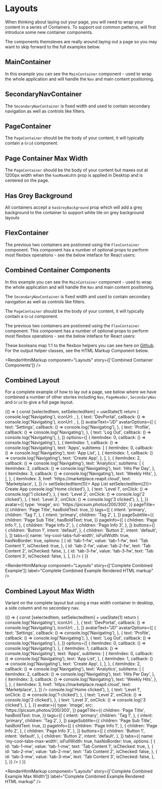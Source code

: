 
<Meta title="Layouts" component={MainContainer} />

# Layouts

When thinking about laying out your page, you will need to wrap your content in a series of Containers. To support out common patterns, will first introduce some new container components.

The components themsleves are really around laying out a page so you may want to skip forward to the full examples below.

## MainContainer

In this example you can see the `MainContainer` component - used to wrap the whole application and will handle the `Nav` and main content positioning.

<Canvas>
  <Story name="Main Container">
    <MainContainer>
      <FlexContainer isFlexGrow1>
        <PageContainer>
          <GridDemoBlock />
        </PageContainer>
      </FlexContainer>
    </MainContainer>
  </Story>
</Canvas>

<RenderHtmlMarkup component="Layouts" story="Main Container" />

## SecondaryNavContainer

The `SecondaryNavContainer` is fixed width and used to contain secondary navigation as well as controls like filters.

<Canvas>
  <Story name="Secondary Nav Container">
    <SecondaryNavContainer>
      <GridDemoBlock />
    </SecondaryNavContainer>
  </Story>
</Canvas>

<RenderHtmlMarkup component="Layouts" story="Secondary Nav Container" />

## PageContainer

The `PageContainer` should be the body of your content, it will typically contain a `Grid` component.

<Canvas>
  <Story name="Page Container">
    <PageContainer>
      <Grid>
        <Col>
          <GridDemoBlock />
        </Col>
        <Col>
          <GridDemoBlock />
        </Col>
        <Col>
          <GridDemoBlock />
        </Col>
        <Col>
          <GridDemoBlock />
        </Col>
        <Col>
          <GridDemoBlock />
        </Col>
        <Col>
          <GridDemoBlock />
        </Col>
        <Col>
          <GridDemoBlock />
        </Col>
        <Col>
          <GridDemoBlock />
        </Col>
      </Grid>
    </PageContainer>
  </Story>
</Canvas>

<RenderHtmlMarkup component="Layouts" story="Page Container" />

## Page Container Max Width

The `PageContainer` should be the body of your content but maxes out at 1200px width when the `hasMaxWidth` prop is applied in Desktop and is centered on the page.

<Canvas>
  <Story name="Page Container Max Width">
    <PageContainer hasMaxWidth>
      <GridDemoBlock />
    </PageContainer>
  </Story>
</Canvas>

<RenderHtmlMarkup component="Layouts" story="Page Container Max Width" />

## Has Grey Background

All containers accept a `hasGreyBackground` prop which will add a grey background to the container to support white tile on grey background layouts

<Canvas>
  <Story name="Has Grey Background">
    <PageContainer hasGreyBackground>
      <GridDemoBlock />
    </PageContainer>
  </Story>
</Canvas>

<RenderHtmlMarkup component="Layouts" story="Has Grey Background" />

## FlexContainer

The previous two containers are postioned using the `FlexContainer` component. This component has a number of optional props to perform most flexbox operations - see the below inteface for React users:

<ArgsTable of={FlexContainer} />

<Canvas>
  <Story name="Flex Container">
    <FlexContainer isFlexColumn>
      <GridDemoBlock />
      <GridDemoBlock />
    </FlexContainer>
  </Story>
</Canvas>

<RenderHtmlMarkup component="Layouts" story="Flex Container" />

## Combined Container Components

In this example you can see the `MainContainer` component - used to wrap the whole application and will handle the `Nav` and main content positioning.

The `SecondaryNavContainer` is fixed width and used to contain secondary navigation as well as controls like filters.

The `PageContainer` should be the body of your content, it will typically contain a `Grid` component.

The previous two containers are postioned using the `FlexContainer` component. This component has a number of optional props to perform most flexbox operations - see the below inteface for React users:

These booleans map 1:1 to the flexbox helpers you can see here on [Github](https://github.com/reapit/foundations/blob/master/packages/elements/src/styles-v3/base/flexbox.ts). For the output helper classes, see the HTML Markup Component below.

<Canvas>
  <Story name="Combined Container Components">
    <MainContainer>
      <FlexContainer isFlexGrow1>
        <SecondaryNavContainer>
          <GridDemoBlock />
        </SecondaryNavContainer>
        <PageContainer>
          <GridDemoBlock />
          <FlexContainer isFlexColumn>
            <GridDemoBlock />
            <GridDemoBlock />
          </FlexContainer>
        </PageContainer>
      </FlexContainer>
    </MainContainer>
  </Story>
</Canvas>

<RenderHtmlMarkup component="Layouts" story={['Combined Container Components']} />

## Combined Layout

For a complete example of how to lay out a page, see below where we have combined a number of other stories including `Nav`, `PageHeader`, `SecondaryNav` and `Grid` to give a full page layout.

<Canvas>
  <Story name="Complete Combined Example">
    {() => {
      const [selectedItem, setSelectedItem] = useState(1)
      return (
        <NavStateProvider>
          <MediaStateProvider>
            <MainContainer>
              <NavResponsive
                defaultNavIndex={1}
                appSwitcherOptions={[
                  {
                    text: 'AppMarket',
                    callback: () => console.log('Navigating'),
                    iconUrl: <Icon icon="reapitLogoSmallInfographic" />,
                  },
                  {
                    text: 'DevPortal',
                    callback: () => console.log('Navigating'),
                    iconUrl: <Icon icon="reapitLogoSmallInfographic" />,
                  },
                ]}
                avatarText="JD"
                avatarOptions={[
                  {
                    text: 'Settings',
                    callback: () => console.log('Navigating'),
                  },
                  {
                    text: 'Profile',
                    callback: () => console.log('Navigating'),
                  },
                  {
                    text: 'Log Out',
                    callback: () => console.log('Navigating'),
                  },
                ]}
                options={[
                  {
                    itemIndex: 0,
                    callback: () => console.log('Navigating'),
                  },
                  {
                    itemIndex: 1,
                    callback: () => console.log('Navigating'),
                    text: 'Apps',
                    subItems: [
                      {
                        itemIndex: 0,
                        callback: () => console.log('Navigating'),
                        text: 'App List',
                      },
                      {
                        itemIndex: 1,
                        callback: () => console.log('Navigating'),
                        text: 'Create App',
                      },
                    ],
                  },
                  {
                    itemIndex: 2,
                    callback: () => console.log('Navigating'),
                    text: 'Analytics',
                    subItems: [
                      {
                        itemIndex: 2,
                        callback: () => console.log('Navigating'),
                        text: 'Hits Per Day',
                      },
                      {
                        itemIndex: 3,
                        callback: () => console.log('Navigating'),
                        text: 'Weekly Hits',
                      },
                    ],
                  },
                  {
                    itemIndex: 3,
                    href: 'https://marketplace.reapit.cloud',
                    text: 'Marketplace',
                  },
                ]}
              />
              <FlexContainer isFlexGrow1>
                <SecondaryNavContainer>
                  <SecondaryNav>
                    <SecondaryNavItem active={selectedItem === 1} onClick={() => setSelectedItem(1)}>
                      App List
                    </SecondaryNavItem>
                    <SecondaryNavItem active={selectedItem === 2} onClick={() => setSelectedItem(2)}>
                      Create App
                    </SecondaryNavItem>
                  </SecondaryNav>
                </SecondaryNavContainer>
                <PageContainer>
                  <PageHeader
                    breadcrumb={{
                      defaultActiveIndex: 3,
                      items: [
                        {
                          text: 'Home',
                          onClick: () => console.log('Home clicked'),
                        },
                        {
                          text: 'Level 1',
                          onClick: () => console.log('1 clicked'),
                        },
                        {
                          text: 'Level 2',
                          onClick: () => console.log('2 clicked'),
                        },
                        {
                          text: 'Level 3',
                          onClick: () => console.log('3 clicked'),
                        },
                      ],
                    }}
                    avatar={{
                      type: 'image',
                      src: 'https://picsum.photos/200/300',
                    }}
                    pageTitle={{
                      children: 'Page Title',
                      hasBoldText: true,
                    }}
                    tags={[
                      {
                        intent: 'primary',
                        children: 'Tag 1',
                      },
                      {
                        intent: 'primary',
                        children: 'Tag 2',
                      },
                    ]}
                    pageSubtitle={{
                      children: 'Page Sub Title',
                      hasBoldText: true,
                    }}
                    pageInfo={[
                      {
                        children: 'Page Info 1',
                      },
                      {
                        children: 'Page Info 2',
                      },
                      {
                        children: 'Page Info 3',
                      },
                    ]}
                    buttons={[
                      {
                        children: 'Button 1',
                        intent: 'default',
                      },
                      {
                        children: 'Button 2',
                        intent: 'default',
                      },
                    ]}
                    tabs={{
                      name: 'my-cool-tabs-full-width',
                      isFullWidth: true,
                      hasNoBorder: true,
                      options: [
                        {
                          id: 'tab-1-fw',
                          value: 'tab-1-fw',
                          text: 'Tab Content 1',
                          isChecked: true,
                        },
                        {
                          id: 'tab-2-fw',
                          value: 'tab-2-fw',
                          text: 'Tab Content 2',
                          isChecked: false,
                        },
                        {
                          id: 'tab-3-fw',
                          value: 'tab-3-fw',
                          text: 'Tab Content 3',
                          isChecked: false,
                        },
                      ],
                    }}
                  />
                  <Grid>
                    <Col>
                      <GridDemoBlock />
                    </Col>
                    <Col>
                      <GridDemoBlock />
                    </Col>
                    <Col>
                      <GridDemoBlock />
                    </Col>
                    <Col>
                      <GridDemoBlock />
                    </Col>
                    <Col>
                      <GridDemoBlock />
                    </Col>
                    <Col>
                      <GridDemoBlock />
                    </Col>
                    <Col>
                      <GridDemoBlock />
                    </Col>
                    <Col>
                      <GridDemoBlock />
                    </Col>
                  </Grid>
                </PageContainer>
              </FlexContainer>
            </MainContainer>
          </MediaStateProvider>
        </NavStateProvider>
      )
    }}
  </Story>
</Canvas>

<RenderHtmlMarkup
  component="Layouts"
  story={['Complete Combined Example']}
  label="Complete Combined Example Rendered HTML markup"
/>

## Combined Layout Max Width

Variant on the complete layout but using a max width container in desktop, a side column and no secondary nav.

<Canvas>
  <Story name="Complete Combined Example Max Width">
    {() => {
      const [selectedItem, setSelectedItem] = useState(1)
      return (
        <NavStateProvider>
          <MediaStateProvider>
            <MainContainer hasGreyBackground>
              <NavResponsive
                defaultNavIndex={1}
                appSwitcherOptions={[
                  {
                    text: 'AppMarket',
                    callback: () => console.log('Navigating'),
                    iconUrl: <Icon icon="reapitLogoSmallInfographic" />,
                  },
                  {
                    text: 'DevPortal',
                    callback: () => console.log('Navigating'),
                    iconUrl: <Icon icon="reapitLogoSmallInfographic" />,
                  },
                ]}
                avatarText="JD"
                avatarOptions={[
                  {
                    text: 'Settings',
                    callback: () => console.log('Navigating'),
                  },
                  {
                    text: 'Profile',
                    callback: () => console.log('Navigating'),
                  },
                  {
                    text: 'Log Out',
                    callback: () => console.log('Navigating'),
                  },
                ]}
                options={[
                  {
                    itemIndex: 0,
                    callback: () => console.log('Navigating'),
                  },
                  {
                    itemIndex: 1,
                    callback: () => console.log('Navigating'),
                    text: 'Apps',
                    subItems: [
                      {
                        itemIndex: 0,
                        callback: () => console.log('Navigating'),
                        text: 'App List',
                      },
                      {
                        itemIndex: 1,
                        callback: () => console.log('Navigating'),
                        text: 'Create App',
                      },
                    ],
                  },
                  {
                    itemIndex: 2,
                    callback: () => console.log('Navigating'),
                    text: 'Analytics',
                    subItems: [
                      {
                        itemIndex: 2,
                        callback: () => console.log('Navigating'),
                        text: 'Hits Per Day',
                      },
                      {
                        itemIndex: 3,
                        callback: () => console.log('Navigating'),
                        text: 'Weekly Hits',
                      },
                    ],
                  },
                  {
                    itemIndex: 3,
                    href: 'https://marketplace.reapit.cloud',
                    text: 'Marketplace',
                  },
                ]}
              />
              <PageContainer hasGreyBackground>
                <PageHeader
                  hasMaxWidth
                  breadcrumb={{
                    defaultActiveIndex: 3,
                    items: [
                      {
                        text: 'Home',
                        onClick: () => console.log('Home clicked'),
                      },
                      {
                        text: 'Level 1',
                        onClick: () => console.log('1 clicked'),
                      },
                      {
                        text: 'Level 2',
                        onClick: () => console.log('2 clicked'),
                      },
                      {
                        text: 'Level 3',
                        onClick: () => console.log('3 clicked'),
                      },
                    ],
                  }}
                  avatar={{
                    type: 'image',
                    src: 'https://picsum.photos/200/300',
                  }}
                  pageTitle={{
                    children: 'Page Title',
                    hasBoldText: true,
                  }}
                  tags={[
                    {
                      intent: 'primary',
                      children: 'Tag 1',
                    },
                    {
                      intent: 'primary',
                      children: 'Tag 2',
                    },
                  ]}
                  pageSubtitle={{
                    children: 'Page Sub Title',
                    hasBoldText: true,
                  }}
                  pageInfo={[
                    {
                      children: 'Page Info 1',
                    },
                    {
                      children: 'Page Info 2',
                    },
                    {
                      children: 'Page Info 3',
                    },
                  ]}
                  buttons={[
                    {
                      children: 'Button 1',
                      intent: 'default',
                    },
                    {
                      children: 'Button 2',
                      intent: 'default',
                    },
                  ]}
                  tabs={{
                    name: 'my-cool-tabs-max-width',
                    isFullWidth: true,
                    hasNoBorder: true,
                    options: [
                      {
                        id: 'tab-1-mw',
                        value: 'tab-1-mw',
                        text: 'Tab Content 1',
                        isChecked: true,
                      },
                      {
                        id: 'tab-2-mw',
                        value: 'tab-2-mw',
                        text: 'Tab Content 2',
                        isChecked: false,
                      },
                      {
                        id: 'tab-3-mw',
                        value: 'tab-3-mw',
                        text: 'Tab Content 3',
                        isChecked: false,
                      },
                    ],
                  }}
                />
                <FlexContainer hasMaxWidth isFlexColumn>
                  <GridThirds>
                    <ColSplitThird>
                      <GridDemoBlock />
                    </ColSplitThird>
                    <ColSplitTwoThirds>
                      <GridDemoBlock />
                    </ColSplitTwoThirds>
                  </GridThirds>
                </FlexContainer>
              </PageContainer>
            </MainContainer>
          </MediaStateProvider>
        </NavStateProvider>
      )
    }}
  </Story>
</Canvas>

<RenderHtmlMarkup
  component="Layouts"
  story={['Complete Combined Example Max Width']}
  label="Complete Combined Example Rendered HTML markup"
/>
